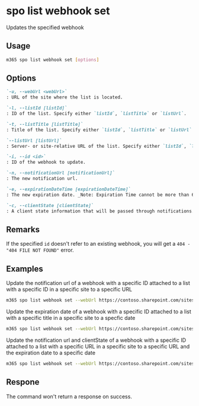 
# spo list webhook set

Updates the specified webhook

## Usage

```sh
m365 spo list webhook set [options]
```

## Options

```md defintion-list
`-u, --webUrl <webUrl>`
: URL of the site where the list is located.

`-l, --listId [listId]`
: ID of the list. Specify either `listId`, `listTitle` or `listUrl`.

`-t, --listTitle [listTitle]`
: Title of the list. Specify either `listId`, `listTitle` or `listUrl`.

`--listUrl [listUrl]`
: Server- or site-relative URL of the list. Specify either `listId`, `listTitle` or `listUrl`.

`-i, --id <id>`
: ID of the webhook to update.

`-n, --notificationUrl [notificationUrl]`
: The new notification url.

`-e, --expirationDateTime [expirationDateTime]`
: The new expiration date. _Note: Expiration Time cannot be more than 6 months in future_

`-c, --clientState [clientState]`
: A client state information that will be passed through notifications.
```

<Global />

## Remarks

If the specified `id` doesn't refer to an existing webhook, you will get a `404 - "404 FILE NOT FOUND"` error.

## Examples

Update the notification url of a webhook with a specific ID attached to a list with a specific ID in a specific site to a specific URL

```sh
m365 spo list webhook set --webUrl https://contoso.sharepoint.com/sites/ninja --listId 0cd891ef-afce-4e55-b836-fce03286cccf --id cc27a922-8224-4296-90a5-ebbc54da2e81 --notificationUrl https://contoso-functions.azurewebsites.net/webhook
```

Update the expiration date of a webhook with a specific ID attached to a list with a specific title in a specific site to a specfic date

```sh
m365 spo list webhook set --webUrl https://contoso.sharepoint.com/sites/ninja --listTitle Documents --id cc27a922-8224-4296-90a5-ebbc54da2e81 --expirationDateTime 2018-10-09T18:15
```

Update the notification url and clientState of a webhook with a specific ID attached to a list with a specific URL in a specific site to a specific URL and the expiration date to a specific date

```sh
m365 spo list webhook set --webUrl https://contoso.sharepoint.com/sites/ninja --listUrl '/sites/ninja/Documents' --id cc27a922-8224-4296-90a5-ebbc54da2e81 --notificationUrl https://contoso-functions.azurewebsites.net/webhook --expirationDateTime 2019-03-02 --clientState 'My client state'
```

## Respone

The command won't return a response on success.

